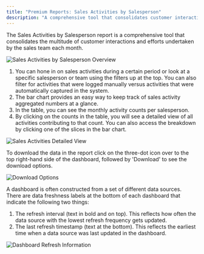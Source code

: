 ```yaml
---
title: "Premium Reports: Sales Activities by Salesperson"
description: "A comprehensive tool that consolidates customer interactions and efforts undertaken by the sales team each month."
---
```


The Sales Activities by Salesperson report is a comprehensive tool that consolidates the multitude of customer interactions and efforts undertaken by the sales team each month.

![Sales Activities by Salesperson Overview](./img/premium-reports-img/sales-activities-1.png)

1. You can hone in on sales activities during a certain period or look at a specific salesperson or team using the filters up at the top. You can also filter for activities that were logged manually versus activities that were automatically captured in the system.
2. The bar chart provides an easy way to keep track of sales activity aggregated numbers at a glance.
3. In the table, you can see the monthly activity counts per salesperson.
4. By clicking on the counts in the table, you will see a detailed view of all activities contributing to that count. You can also access the breakdown by clicking one of the slices in the bar chart.

![Sales Activities Detailed View](./img/premium-reports-img/sales-activities-2.png)

To download the data in the report click on the three-dot icon over to the top right-hand side of the dashboard, followed by 'Download' to see the download options.

![Download Options](./img/premium-reports-img/sales-activities-3.png)

A dashboard is often constructed from a set of different data sources. There are data freshness labels at the bottom of each dashboard that indicate the following two things:

1. The refresh interval (text in bold and on top). This reflects how often the data source with the lowest refresh frequency gets updated.
2. The last refresh timestamp (text at the bottom). This reflects the earliest time when a data source was last updated in the dashboard.

![Dashboard Refresh Information](./img/premium-reports-img/sales-activities-4.png)